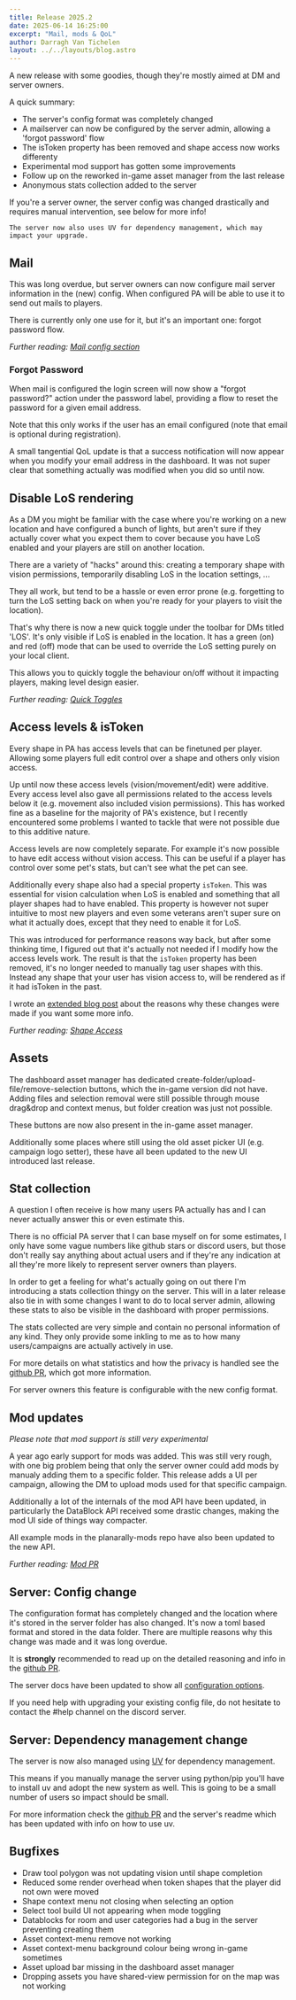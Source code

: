```yaml
---
title: Release 2025.2
date: 2025-06-14 16:25:00
excerpt: "Mail, mods & QoL"
author: Darragh Van Tichelen
layout: ../../layouts/blog.astro
---
```



A new release with some goodies, though they're mostly aimed at DM and server owners.

A quick summary:

- The server's config format was completely changed
- A mailserver can now be configured by the server admin, allowing a 'forgot password' flow
- The isToken property has been removed and shape access now works differenty
- Experimental mod support has gotten some improvements
- Follow up on the reworked in-game asset manager from the last release
- Anonymous stats collection added to the server

<Warning title="Server changes">
    If you're a server owner, the server config was changed drastically and requires manual intervention, see below for
    more info!

    The server now also uses UV for dependency management, which may impact your upgrade.

</Warning>

## Mail

This was long overdue, but server owners can now configure mail server information in the (new) config.
When configured PA will be able to use it to send out mails to players.

There is currently only one use for it, but it's an important one: forgot password flow.

_Further reading: [Mail config section](/server/management/configuration/#mail)_

### Forgot Password

When mail is configured the login screen will now show a "forgot password?" action under the password label,
providing a flow to reset the password for a given email address.

Note that this only works if the user has an email configured (note that email is optional during registration).

A small tangential QoL update is that a success notification will now appear when you modify your email address in the dashboard.
It was not super clear that something actually was modified when you did so until now.

## Disable LoS rendering

As a DM you might be familiar with the case where you're working on a new location and have configured a bunch of lights,
but aren't sure if they actually cover what you expect them to cover because you have LoS enabled and your players are still on another location.

There are a variety of "hacks" around this: creating a temporary shape with vision permissions, temporarily disabling LoS in the location settings, ...

They all work, but tend to be a hassle or even error prone (e.g. forgetting to turn the LoS setting back on when you're ready for your players to visit the location).

That's why there is now a new quick toggle under the toolbar for DMs titled 'LOS'.
It's only visible if LoS is enabled in the location.
It has a green (on) and red (off) mode that can be used to override the LoS setting purely on your local client.

This allows you to quickly toggle the behaviour on/off without it impacting players, making level design easier.

_Further reading: [Quick Toggles](/docs/tools/quick-toggles/)_

## Access levels & isToken

Every shape in PA has access levels that can be finetuned per player. Allowing some players full edit control over a shape and others only vision access.

Up until now these access levels (vision/movement/edit) were additive. Every access level also gave all permissions related to the access levels below it (e.g. movement also included vision permissions).
This has worked fine as a baseline for the majority of PA's existence, but I recently encountered some problems I wanted to tackle that were not possible due to this additive nature.

Access levels are now completely separate. For example it's now possible to have edit access without vision access. This can be useful if a player has control over some pet's stats, but can't see what the pet can see.

Additionally every shape also had a special property `isToken`. This was essential for vision calculation when LoS is enabled and something that all player shapes had to have enabled.
This property is however not super intuitive to most new players and even some veterans aren't super sure on what it actually does, except that they need to enable it for LoS.

This was introduced for performance reasons way back, but after some thinking time, I figured out that it's actually not needed if I modify how the access levels work.
The result is that the `isToken` property has been removed, it's no longer needed to manually tag user shapes with this.
Instead any shape that your user has vision access to, will be rendered as if it had isToken in the past.

I wrote an [extended blog post](https://www.planarally.io/blog/removing-is-token/) about the reasons why these changes were made if you want some more info.

_Further reading: [Shape Access](/docs/game/shapes/#access)_

## Assets

The dashboard asset manager has dedicated create-folder/upload-file/remove-selection buttons, which the in-game version did not have.
Adding files and selection removal were still possible through mouse drag&drop and context menus, but folder creation was just not possible.

These buttons are now also present in the in-game asset manager.

Additionally some places where still using the old asset picker UI (e.g. campaign logo setter), these have all been updated to the new UI introduced last release.

## Stat collection

A question I often receive is how many users PA actually has and I can never actually answer this or even estimate this.

There is no official PA server that I can base myself on for some estimates, I only have some vague numbers like github stars or discord users, but those don't really say anything about actual users and if they're any indication at all they're more likely to represent server owners than players.

In order to get a feeling for what's actually going on out there I'm introducing a stats collection thingy on the server.
This will in a later release also tie in with some changes I want to do to local server admin, allowing these stats to also be visible in the dashboard with proper permissions.

The stats collected are very simple and contain no personal information of any kind. They only provide some inkling to me as to how many users/campaigns are actually actively in use.

For more details on what statistics and how the privacy is handled see the [github PR](https://github.com/Kruptein/PlanarAlly/pull/1608), which got more information.

For server owners this feature is configurable with the new config format.

## Mod updates

_Please note that mod support is still very experimental_

A year ago early support for mods was added. This was still very rough, with one big problem being that only the server owner could add mods by manualy adding them to a specific folder.
This release adds a UI per campaign, allowing the DM to upload mods used for that specific campaign.

Additionally a lot of the internals of the mod API have been updated, in particularly the DataBlock API received some drastic changes, making the mod UI side of things way compacter.

All example mods in the planarally-mods repo have also been updated to the new API.

_Further reading: [Mod PR](https://github.com/Kruptein/PlanarAlly/pull/1583)_

## Server: Config change

The configuration format has completely changed and the location where it's stored in the server folder has also changed.
It's now a toml based format and stored in the data folder.
There are multiple reasons why this change was made and it was long overdue.

It is **strongly** recommended to read up on the detailed reasoning and info in the [github PR](https://github.com/Kruptein/PlanarAlly/pull/1574).

The server docs have been updated to show all [configuration options](/server/management/configuration/).

If you need help with upgrading your existing config file, do not hesitate to contact the #help channel on the discord server.

## Server: Dependency management change

The server is now also managed using [UV](https://docs.astral.sh/uv/) for dependency management.

This means if you manually manage the server using python/pip you'll have to install uv and adopt the new system as well.
This is going to be a small number of users so impact should be small.

For more information check the [github PR](https://github.com/Kruptein/PlanarAlly/pull/1550) and the server's readme which has been updated with info on how to use uv.

## Bugfixes

- Draw tool polygon was not updating vision until shape completion
- Reduced some render overhead when token shapes that the player did not own were moved
- Shape context menu not closing when selecting an option
- Select tool build UI not appearing when mode toggling
- Datablocks for room and user categories had a bug in the server preventing creating them
- Asset context-menu remove not working
- Asset context-menu background colour being wrong in-game sometimes
- Asset upload bar missing in the dashboard asset manager
- Dropping assets you have shared-view permission for on the map was not working
